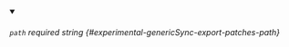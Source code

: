
<details className="config-field" data-expandable="false" open>
<summary>

###### `path` <span className="config-field-required" data-required="false">required</span> <span className="config-field-type">string</span> <span className="config-field-default"></span> <span className="config-field-enum"></span> {#experimental-genericSync-export-patches-path}



</summary>



</details>
